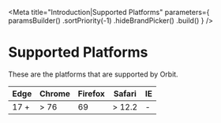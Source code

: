 
<Meta
    title="Introduction|Supported Platforms"
    parameters={
        paramsBuilder()
            .sortPriority(-1)
            .hideBrandPicker()
            .build()
    }
/>

<Anchor storyId="introduction-supported-platforms--page" />

<GithubLink filePath="/" />

# Supported Platforms

These are the platforms that are supported by Orbit.

| Edge | Chrome | Firefox | Safari | IE |
|------|--------|---------|--------|----|
| 17 + | > 76   | 69      | > 12.2 | -  |

